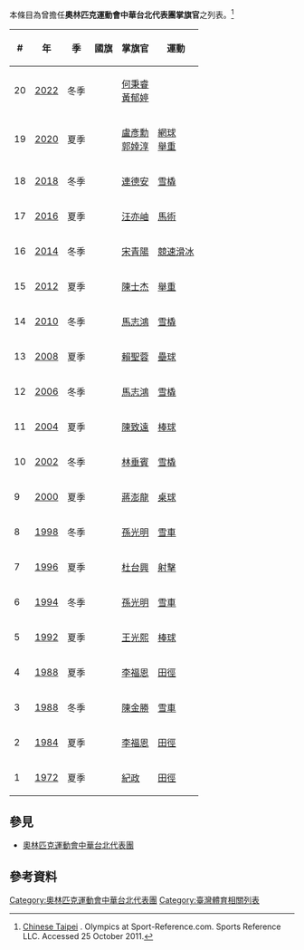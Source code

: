 {{Infobox Country Olympics|NOC=TPE}}

本條目為曾擔任'''奧林匹克運動會中華台北代表團掌旗官'''之列表。<ref>[http://www.sports-reference.com/olympics/countries/TPE/ Chinese Taipei] {{Wayback|url=http://www.sports-reference.com/olympics/countries/TPE/ |date=20160325150358 }}. Olympics at Sport-Reference.com. Sports Reference LLC. Accessed 25 October 2011.</ref>

{|class="wikitable sortable"
! # !!年 !! 季 !! 國旗 !! 掌旗官 !! 運動
|-
| 20 || [[2022年冬季奧林匹克運動會|2022]] || 冬季 || {{flagicon|Chinese Taipei}} || [[何秉睿|何秉睿]]<BR>[[黃郁婷|黃郁婷]] || 
|-
| 19 || [[2020年夏季奧林匹克運動會|2020]] || 夏季 || {{flagicon|Chinese Taipei}} || [[盧彥勳|盧彥勳]]<BR>[[郭婞淳|郭婞淳]] || [[2020年夏季奧林匹克運動會網球比賽|網球]]<BR>[[2020年夏季奧林匹克運動會舉重比賽|舉重]]
|-
| 18 || [[2018年冬季奧林匹克運動會|2018]] || 冬季 || {{flagicon|Chinese Taipei}} || [[連德安|連德安]] || [[2018年冬季奧林匹克運動會雪橇比賽|雪橇]]
|-
| 17 || [[2016年夏季奧林匹克運動會|2016]] || 夏季 || {{flagicon|Chinese Taipei}} || [[汪亦岫|汪亦岫]] || [[2016年夏季奧林匹克運動會馬術比賽|馬術]]
|-
| 16 || [[2014年冬季奧林匹克運動會|2014]] || 冬季 || {{flagicon|Chinese Taipei}} || [[宋青陽|宋青陽]] || [[2014年冬季奧林匹克運動會速度滑冰比賽|競速滑冰]]
|-
| 15 || [[2012年夏季奧林匹克運動會|2012]] || 夏季 || {{flagicon|Chinese Taipei}} || [[陳士杰_(舉重運動員)|陳士杰]] || [[2012年夏季奧林匹克運動會舉重比賽|舉重]]
|-
| 14 || [[2010年冬季奧林匹克運動會|2010]] || 冬季 || {{flagicon|Chinese Taipei}} || [[馬志鴻|馬志鴻]] || [[2010年冬季奧林匹克運動會雪橇比賽|雪橇]]
|-
| 13 || [[2008年夏季奧林匹克運動會|2008]] || 夏季 || {{flagicon|Chinese Taipei}} || [[賴聖蓉|賴聖蓉]] || [[2008年夏季奧林匹克運動會壘比賽|壘球]]
|-
| 12 || [[2006年冬季奧林匹克運動會|2006]] || 冬季 || {{flagicon|Chinese Taipei}} || [[馬志鴻|馬志鴻]] || [[2006年冬季奧林匹克運動會雪橇比賽|雪橇]]
|-
| 11 || [[2004年夏季奧林匹克運動會|2004]] || 夏季 || {{flagicon|Chinese Taipei}} || [[陳致遠|陳致遠]] || [[2004年夏季奧林匹克運動會棒球比賽|棒球]]
|-
| 10 || [[2002年冬季奧林匹克運動會|2002]] || 冬季 || {{flagicon|Chinese Taipei}} || [[林垂賓|林垂賓]] || [[2002年冬季奧林匹克運動會雪橇比賽|雪橇]] 
|-
| 9 || [[2000年夏季奧林匹克運動會|2000]] || 夏季 || {{flagicon|Chinese Taipei}} || [[蔣澎龍|蔣澎龍]] || [[2000年夏季奧林匹克運動會乒乓球比賽|桌球]]
|-
| 8 || [[1998年冬季奧林匹克運動會|1998]] || 冬季 || {{flagicon|Chinese Taipei}} || [[孫光明|孫光明]] || [[1998年冬季奧林匹克運動會雪車比賽|雪車]]
|-
| 7 || [[1996年夏季奧林匹克運動會|1996]] || 夏季 || {{flagicon|Chinese Taipei}} || [[杜台興|杜台興]] || [[1996年夏季奧林匹克運動會射擊比賽|射擊]]
|-
| 6 || [[1994年冬季奧林匹克運動會|1994]] || 冬季 || {{flagicon|Chinese Taipei}} || [[孫光明|孫光明]] || [[1994年冬季奧林匹克運動會雪車比賽|雪車]]
|-
| 5 || [[1992年夏季奧林匹克運動會|1992]] || 夏季 || {{flagicon|Chinese Taipei}} || [[王光熙|王光熙]] || [[1992年夏季奧林匹克運動會棒球比賽|棒球]]
|-
| 4 || [[1988年夏季奧林匹克運動會|1988]] || 夏季 || {{flagicon|Chinese Taipei}} || [[李福恩|李福恩]] || [[1988年夏季奧林匹克運動會田徑比賽|田徑]]
|-
| 3 || [[1988年冬季奧林匹克運動會|1988]] || 冬季 || {{flagicon|Chinese Taipei}} || [[陳金勝|陳金勝]] || [[1988年冬季奧林匹克運動會雪車比賽|雪車]]
|-
| 2 || [[1984年夏季奧林匹克運動會|1984]] || 夏季 || {{flagicon|Chinese Taipei}} || [[李福恩|李福恩]] || [[1984年夏季奧林匹克運動會田徑比賽|田徑]]
|-
| 1 || [[1972年夏季奧林匹克運動會|1972]] || 夏季 || {{flagicon|ROC}} || [[紀政|紀政]] || [[1972年夏季奧林匹克運動會田徑比賽|田徑]]
|}

==參見==
*[[奧林匹克運動會中華台北代表團|奧林匹克運動會中華台北代表團]]

==參考資料==
{{reflist}}

[[Category:奧林匹克運動會中華台北代表團|Category:奧林匹克運動會中華台北代表團]]
[[Category:臺灣體育相關列表|Category:臺灣體育相關列表]]